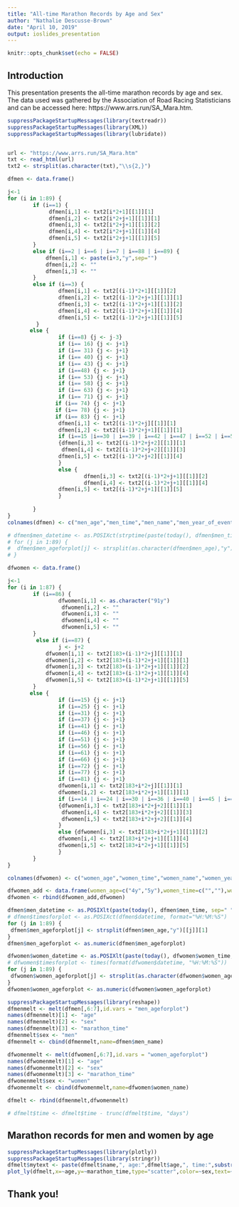 ---
title: "All-time Marathon Records by Age and Sex"
author: "Nathalie Descusse-Brown"
date: "April 10, 2019"
output: ioslides_presentation
---

```{r setup, include=FALSE,warning=FALSE,message=FALSE}
knitr::opts_chunk$set(echo = FALSE)
```

## Introduction

This presentation presents the all-time marathon records by age and sex. The data used was gathered by the Association of Road Racing Statisticians and can be accessed here: https://www.arrs.run/SA_Mara.htm.  

```{r mydata, cache=TRUE}

suppressPackageStartupMessages(library(textreadr))
suppressPackageStartupMessages(library(XML))
suppressPackageStartupMessages(library(lubridate))


url <- "https://www.arrs.run/SA_Mara.htm"
txt <- read_html(url)
txt2 <- strsplit(as.character(txt),"\\s{2,}")

dfmen <- data.frame()

j<-1
for (i in 1:89) {
        if (i==1) {
             dfmen[i,1] <- txt2[i*2+1][[1]][1] 
             dfmen[i,2] <- txt2[i*2+j+1][[1]][1] 
             dfmen[i,3] <- txt2[i*2+j+1][[1]][2]
             dfmen[i,4] <- txt2[i*2+j+1][[1]][4]
             dfmen[i,5] <- txt2[i*2+j+1][[1]][5]
        }
        else if (i==2 | i==6 | i==7 | i==88 | i==89) {
            dfmen[i,1] <- paste(i+3,"y",sep="") 
            dfmen[i,2] <- ""
            dfmen[i,3] <- ""
        }
        else if (i==3) {
                dfmen[i,1] <- txt2[(i-1)*2+1][[1]][2]
                dfmen[i,2] <- txt2[(i-1)*2+j+1][[1]][1] 
                dfmen[i,3] <- txt2[(i-1)*2+j+1][[1]][2]
                dfmen[i,4] <- txt2[(i-1)*2+j+1][[1]][4]
                dfmen[i,5] <- txt2[(i-1)*2+j+1][[1]][5]
         }
       else {
                if (i==8) {j <- j-3}
                if (i== 16) {j <- j+1}
                if (i== 31) {j <- j+1}
                if (i== 40) {j <- j+1}
                if (i== 43) {j <- j+1}
                if (i==48) {j <- j+1}
                if (i== 53) {j <- j+1}
                if (i== 58) {j <- j+1}
                if (i== 63) {j <- j+1}
                if (i== 71) {j <- j+1}
               if (i== 74) {j <- j+1}
               if (i== 78) {j <- j+1}
               if (i== 83) {j <- j+1}
                dfmen[i,1] <- txt2[(i-1)*2+j][[1]][1]
                dfmen[i,2] <- txt2[(i-1)*2+j+1][[1]][1] 
                if (i==15 |i==30 | i==39 | i==42 | i==47 | i==52 | i==57 | i==62 | i==70 | i==73 | i==77 | i==82 | i==87)
                {dfmen[i,3] <- txt2[(i-1)*2+j+2][[1]][1]
                 dfmen[i,4] <- txt2[(i-1)*2+j+2][[1]][3]
                dfmen[i,5] <- txt2[(i-1)*2+j+2][[1]][4]
                }
                else {
                        dfmen[i,3] <- txt2[(i-1)*2+j+1][[1]][2]
                        dfmen[i,4] <- txt2[(i-1)*2+j+1][[1]][4]
                dfmen[i,5] <- txt2[(i-1)*2+j+1][[1]][5]
                }
                
        }
}
colnames(dfmen) <- c("men_age","men_time","men_name","men_year_of_event","men_event")

# dfmen$men_datetime <- as.POSIXct(strptime(paste(today(), dfmen$men_time, sep=" "), format="%Y-%m-%d %H:%M:%S"))
# for (j in 1:89) {
#  dfmen$men_ageforplot[j] <- strsplit(as.character(dfmen$men_age),"y")[[j]][1]
# }

dfwomen <- data.frame()

j<-1
for (i in 1:87) {
        if (i==86) {
                dfwomen[i,1] <- as.character("91y")
                 dfwomen[i,2] <- ""
                 dfwomen[i,3] <- ""
                 dfwomen[i,4] <- ""
                 dfwomen[i,5] <- ""
        }
         else if (i==87) {
                j <- j+2
            dfwomen[i,1] <- txt2[183+(i-1)*2+j][[1]][1] 
            dfwomen[i,2] <- txt2[183+(i-1)*2+j+1][[1]][1] 
            dfwomen[i,3] <- txt2[183+(i-1)*2+j+1][[1]][2]
            dfwomen[i,4] <- txt2[183+(i-1)*2+j+1][[1]][4]
            dfwomen[i,5] <- txt2[183+(i-1)*2+j+1][[1]][5]
        }
       else {
                if (i==15) {j <- j+1}
                if (i==25) {j <- j+1}
                if (i==31) {j <- j+1}
                if (i==37) {j <- j+1}
                if (i==41) {j <- j+1}
                if (i==46) {j <- j+1}
                if (i==51) {j <- j+1}
                if (i==56) {j <- j+1}
                if (i==61) {j <- j+1}
                if (i==66) {j <- j+1}
                if (i==72) {j <- j+1}
                if (i==77) {j <- j+1}
                if (i==81) {j <- j+1}
                dfwomen[i,1] <- txt2[183+i*2+j][[1]][1]
                dfwomen[i,2] <- txt2[183+i*2+j+1][[1]][1] 
                if (i==14 | i==24 | i==30 | i==36 | i==40 | i==45 | i==50 | i==55 | i==60 | i==65 | i==71 | i==76 | i==80 | i==85)
                {dfwomen[i,3] <- txt2[183+i*2+j+2][[1]][1]
                 dfwomen[i,4] <- txt2[183+i*2+j+2][[1]][3]  
                 dfwomen[i,5] <- txt2[183+i*2+j+2][[1]][4]
                }
                else {dfwomen[i,3] <- txt2[183+i*2+j+1][[1]][2]
                dfwomen[i,4] <- txt2[183+i*2+j+1][[1]][4]
                dfwomen[i,5] <- txt2[183+i*2+j+1][[1]][5]
                }
        }
}

colnames(dfwomen) <- c("women_age","women_time","women_name","women_year_of_event","women_event")

dfwomen_add <- data.frame(women_age=c("4y","5y"),women_time=c("",""),women_name=c("",""),women_year_of_event=c("",""),women_event=c("",""))
dfwomen <- rbind(dfwomen_add,dfwomen)

dfmen$men_datetime <- as.POSIXlt(paste(today(), dfmen$men_time, sep=" "), format="%Y-%m-%d %H:%M:%S")
# dfmen$timesforplot <- as.POSIXct(dfmen$datetime, format="%H:%M:%S")
for (j in 1:89) {
 dfmen$men_ageforplot[j] <- strsplit(dfmen$men_age,"y")[[j]][1]
}
dfmen$men_ageforplot <- as.numeric(dfmen$men_ageforplot)

dfwomen$women_datetime <- as.POSIXlt(paste(today(), dfwomen$women_time, sep=" "), format="%Y-%m-%d %H:%M:%S")
# dfwomen$timesforplot <- times(format(dfwomen$datetime, "%H:%M:%S"))
for (j in 1:89) {
 dfwomen$women_ageforplot[j] <- strsplit(as.character(dfwomen$women_age),"y")[[j]][1]
}
dfwomen$women_ageforplot <- as.numeric(dfwomen$women_ageforplot)

suppressPackageStartupMessages(library(reshape))
dfmenmelt <- melt(dfmen[,6:7],id.vars = "men_ageforplot")
names(dfmenmelt)[1] <- "age"
names(dfmenmelt)[2] <- "sex"
names(dfmenmelt)[3] <- "marathon_time"
dfmenmelt$sex <- "men"
dfmenmelt <- cbind(dfmenmelt,name=dfmen$men_name) 

dfwomenmelt <- melt(dfwomen[,6:7],id.vars = "women_ageforplot")
names(dfwomenmelt)[1] <- "age"
names(dfwomenmelt)[2] <- "sex"
names(dfwomenmelt)[3] <- "marathon_time"
dfwomenmelt$sex <- "women"
dfwomenmelt <- cbind(dfwomenmelt,name=dfwomen$women_name) 

dfmelt <- rbind(dfmenmelt,dfwomenmelt)

# dfmelt$time <- dfmelt$time - trunc(dfmelt$time, "days")

```

## Marathon records for men and women by age

```{r myplot,dependson="mydata", cache=TRUE,warning=FALSE,message=FALSE}
suppressPackageStartupMessages(library(plotly))
suppressPackageStartupMessages(library(stringr)) 
dfmelt$mytext <- paste(dfmelt$name,", age:",dfmelt$age,", time:",substr(dfmelt$marathon_time,start=12,stop=19)) 
plot_ly(dfmelt,x=~age,y=~marathon_time,type="scatter",color=~sex,text=~mytext,hoverinfo ='text') %>% layout(yaxis = list(type='date',tickformat = "%H:%M:%S")) 


```


## Thank you!
